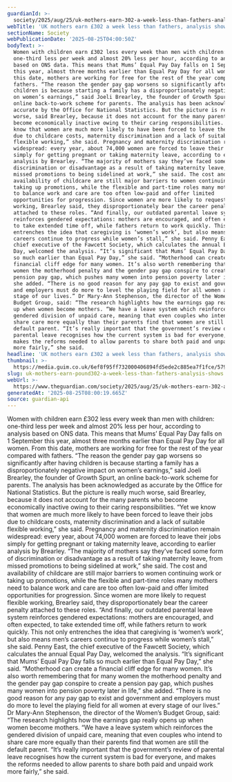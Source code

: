 ```yaml
---
guardianId: >-
  society/2025/aug/25/uk-mothers-earn-302-a-week-less-than-fathers-analysis-shows
webTitle: 'UK mothers earn £302 a week less than fathers, analysis shows '
sectionName: Society
webPublicationDate: '2025-08-25T04:00:50Z'
bodyText: >-
  Women with children earn £302 less every week than men with children:
  one-third less per week and almost 20% less per hour, according to analysis
  based on ONS data. This means that Mums’ Equal Pay Day falls on 1 September
  this year, almost three months earlier than Equal Pay Day for all women. From
  this date, mothers are working for free for the rest of the year compared with
  fathers. “The reason the gender pay gap worsens so significantly after having
  children is because starting a family has a disproportionately negative impact
  on women’s earnings,” said Joeli Brearley, the founder of Growth Spurt, an
  online back-to-work scheme for parents. The analysis has been acknowledged as
  accurate by the Office for National Statistics. But the picture is really much
  worse, said Brearley, because it does not account for the many parents who
  become economically inactive owing to their caring responsibilities. “Yet we
  know that women are much more likely to have been forced to leave their jobs
  due to childcare costs, maternity discrimination and a lack of suitable
  flexible working,” she said. Pregnancy and maternity discrimination remain
  widespread: every year, about 74,000 women are forced to leave their jobs
  simply for getting pregnant or taking maternity leave, according to earlier
  analysis by Brearley. “The majority of mothers say they’ve faced some form of
  discrimination or disadvantage as a result of taking maternity leave, from
  missed promotions to being sidelined at work,” she said. The cost and
  availability of childcare are still major barriers to women continuing work or
  taking up promotions, while the flexible and part-time roles many mothers need
  to balance work and care are too often low-paid and offer limited
  opportunities for progression. Since women are more likely to request flexible
  working, Brearley said, they disproportionately bear the career penalty
  attached to these roles. “And finally, our outdated parental leave system
  reinforces gendered expectations: mothers are encouraged, and often expected,
  to take extended time off, while fathers return to work quickly. This not only
  entrenches the idea that caregiving is ‘women’s work’, but also means men’s
  careers continue to progress while women’s stall,” she said. Penny East, the
  chief executive of the Fawcett Society, which calculates the annual Equal Pay
  Day, welcomed the analysis. “It’s significant that Mums’ Equal Pay Day falls
  so much earlier than Equal Pay Day,” she said. “Motherhood can create a
  financial cliff edge for many women. It’s also worth remembering that for many
  women the motherhood penalty and the gender pay gap conspire to create a
  pension pay gap, which pushes many women into pension poverty later in life,”
  she added. “There is no good reason for any pay gap to exist and government
  and employers must do more to level the playing field for all women at every
  stage of our lives.” Dr Mary-Ann Stephenson, the director of the Women’s
  Budget Group, said: “The research highlights how the earnings gap really opens
  up when women become mothers. “We have a leave system which reinforces the
  gendered division of unpaid care, meaning that even couples who intend to
  share care more equally than their parents find that women are still the
  default parent. “It’s really important that the government’s review of
  parental leave recognises how the current system is bad for everyone, and
  makes the reforms needed to allow parents to share both paid and unpaid work
  more fairly,” she said.
headline: 'UK mothers earn £302 a week less than fathers, analysis shows '
thumbnail: >-
  https://media.guim.co.uk/6ef8f95ff732000406894fd5ede2c885ea7f1fce/579_280_5233_4187/500.jpg
slug: uk-mothers-earn-pound302-a-week-less-than-fathers-analysis-shows
webUrl: >-
  https://www.theguardian.com/society/2025/aug/25/uk-mothers-earn-302-a-week-less-than-fathers-analysis-shows
generatedAt: '2025-08-25T08:00:19.665Z'
source: guardian-api
---
```

Women with children earn £302 less every week than men with children: one-third less per week and almost 20% less per hour, according to analysis based on ONS data. This means that Mums’ Equal Pay Day falls on 1 September this year, almost three months earlier than Equal Pay Day for all women. From this date, mothers are working for free for the rest of the year compared with fathers. “The reason the gender pay gap worsens so significantly after having children is because starting a family has a disproportionately negative impact on women’s earnings,” said Joeli Brearley, the founder of Growth Spurt, an online back-to-work scheme for parents. The analysis has been acknowledged as accurate by the Office for National Statistics. But the picture is really much worse, said Brearley, because it does not account for the many parents who become economically inactive owing to their caring responsibilities. “Yet we know that women are much more likely to have been forced to leave their jobs due to childcare costs, maternity discrimination and a lack of suitable flexible working,” she said. Pregnancy and maternity discrimination remain widespread: every year, about 74,000 women are forced to leave their jobs simply for getting pregnant or taking maternity leave, according to earlier analysis by Brearley. “The majority of mothers say they’ve faced some form of discrimination or disadvantage as a result of taking maternity leave, from missed promotions to being sidelined at work,” she said. The cost and availability of childcare are still major barriers to women continuing work or taking up promotions, while the flexible and part-time roles many mothers need to balance work and care are too often low-paid and offer limited opportunities for progression. Since women are more likely to request flexible working, Brearley said, they disproportionately bear the career penalty attached to these roles. “And finally, our outdated parental leave system reinforces gendered expectations: mothers are encouraged, and often expected, to take extended time off, while fathers return to work quickly. This not only entrenches the idea that caregiving is ‘women’s work’, but also means men’s careers continue to progress while women’s stall,” she said. Penny East, the chief executive of the Fawcett Society, which calculates the annual Equal Pay Day, welcomed the analysis. “It’s significant that Mums’ Equal Pay Day falls so much earlier than Equal Pay Day,” she said. “Motherhood can create a financial cliff edge for many women. It’s also worth remembering that for many women the motherhood penalty and the gender pay gap conspire to create a pension pay gap, which pushes many women into pension poverty later in life,” she added. “There is no good reason for any pay gap to exist and government and employers must do more to level the playing field for all women at every stage of our lives.” Dr Mary-Ann Stephenson, the director of the Women’s Budget Group, said: “The research highlights how the earnings gap really opens up when women become mothers. “We have a leave system which reinforces the gendered division of unpaid care, meaning that even couples who intend to share care more equally than their parents find that women are still the default parent. “It’s really important that the government’s review of parental leave recognises how the current system is bad for everyone, and makes the reforms needed to allow parents to share both paid and unpaid work more fairly,” she said.
